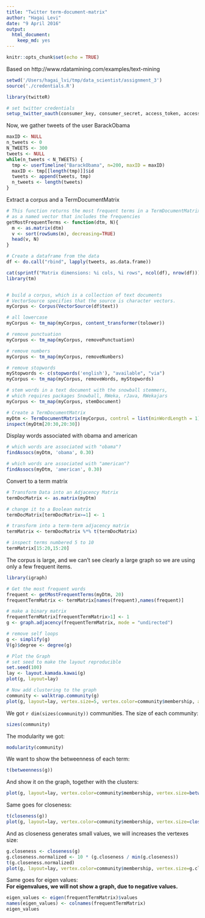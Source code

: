 ```yaml
---
title: "Twitter term-document-matrix"
author: "Hagai Levi"
date: "9 April 2016"
output: 
  html_document: 
    keep_md: yes
---
```


```r
knitr::opts_chunk$set(echo = TRUE)
```
Based on http://www.rdatamining.com/examples/text-mining

```r
setwd('/Users/hagai_lvi/tmp/data_scientist/assignment_3')
source('./credentials.R')
```

```r
library(twitteR)

# set twitter credentials
setup_twitter_oauth(consumer_key, consumer_secret, access_token, access_token_secret)
```

Now, we gather tweets of the user BarackObama
```r
maxID <- NULL
n_tweets <- 0
N_TWEETS <- 300
tweets <- NULL
while(n_tweets < N_TWEETS) {
  tmp <- userTimeline("BarackObama", n=200, maxID = maxID)
  maxID <- tmp[[length(tmp)]]$id  
  tweets <- append(tweets, tmp)
  n_tweets <- length(tweets)
}
```

Extract a corpus and a TermDocumentMatrix
```r
# This function returns the most frequent terms in a TermDocumentMatrix
# as a named vector that includes the frequencies
getMostFrequentTerms <- function(dtm, N){
  m <- as.matrix(dtm)
  v <- sort(rowSums(m), decreasing=TRUE)
  head(v, N)
}

# Create a dataframe from the data
df <- do.call("rbind", lapply(tweets, as.data.frame))

cat(sprintf("Matrix dimensions: %i cols, %i rows", ncol(df), nrow(df)))
library(tm)


# build a corpus, which is a collection of text documents
# VectorSource specifies that the source is character vectors.
myCorpus <- Corpus(VectorSource(df$text))

# all lowercase
myCorpus <- tm_map(myCorpus, content_transformer(tolower))

# remove punctuation
myCorpus <- tm_map(myCorpus, removePunctuation)

# remove numbers
myCorpus <- tm_map(myCorpus, removeNumbers)

# remove stopwords
myStopwords <- c(stopwords('english'), "available", "via")
myCorpus <- tm_map(myCorpus, removeWords, myStopwords)

# stem words in a text document with the snowball stemmers,
# which requires packages Snowball, RWeka, rJava, RWekajars
myCorpus <- tm_map(myCorpus, stemDocument)

# Create a TermDocumentMatrix
myDtm <- TermDocumentMatrix(myCorpus, control = list(minWordLength = 1))
inspect(myDtm[20:30,20:30])
```

Display words associated with obama and american
```r
# which words are associated with "obama"?
findAssocs(myDtm, 'obama', 0.30)

# which words are associated with "american"?
findAssocs(myDtm, 'american', 0.30)

```

Convert to a term matrix
```r

# Transform Data into an Adjacency Matrix
termDocMatrix <- as.matrix(myDtm)

# change it to a Boolean matrix
termDocMatrix[termDocMatrix>=1] <- 1

# transform into a term-term adjacency matrix
termMatrix <- termDocMatrix %*% t(termDocMatrix)

# inspect terms numbered 5 to 10
termMatrix[15:20,15:20]
```

The corpus is large, and we can't see clearly a large graph so we are using only a few
frequent items.
```r
library(igraph)

# Get the most frequent words
frequent <- getMostFrequentTerms(myDtm, 20)
frequentTermMatrix <- termMatrix[names(frequent),names(frequent)]

# make a binary matrix
frequentTermMatrix[frequentTermMatrix>1] <- 1
g <- graph.adjacency(frequentTermMatrix, mode = "undirected")

# remove self loops
g <- simplify(g)
V(g)$degree <- degree(g)

# Plot the Graph
# set seed to make the layout reproducible
set.seed(100)
lay <- layout.kamada.kawai(g)
plot(g, layout=lay)

# Now add clustering to the graph
community <- walktrap.community(g)
plot(g, layout=lay, vertex.size=5, vertex.color=community$membership, asp=FALSE)

```

We got `r dim(sizes(community))` communities. The size of each community:

```r
sizes(community)
```

The modularity we got:
```r
modularity(community)
```

We want to show the betweenness of each term: 
```r
t(betweenness(g))
```

And show it on the graph, together with the clusters:
```r
plot(g, layout=lay, vertex.color=community$membership, vertex.size=betweenness(g), asp=FALSE)
```

Same goes for closeness:
```r
t(closeness(g))
plot(g, layout=lay, vertex.color=community$membership, vertex.size=closeness(g), asp=FALSE)
```

And as closeness generates small values, we will increases the vertexes size:
```r
g.closeness <- closeness(g)
g.closeness.normalized <- 10 * (g.closeness / min(g.closeness))
t(g.closeness.normalized)
plot(g, layout=lay, vertex.color=community$membership, vertex.size=g.closeness.normalized, asp=FALSE)
```

Same goes for eigen values:  
**For eigenvalues, we will not show a graph, due to negative values.**
```r
eigen_values <- eigen(frequentTermMatrix)$values
names(eigen_values) <- colnames(frequentTermMatrix)
eigen_values
```